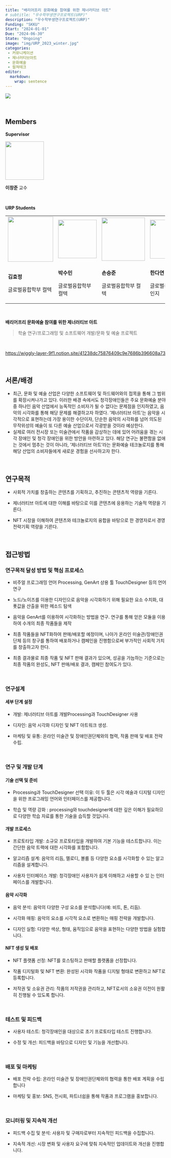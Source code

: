 ```yaml
---
title: "배리어프리 문화예술 참여를 위한 제너러티브 아트"
# subtitle: "우수학부생연구프로젝트(URP)"
description: "우수학부생연구프로젝트(URP)"
Funding: "SKKU"
Start: "2024-01-01"
Due: "2024-06-30"
State: "Ongoing"
image: "img/URP_2023_winter.jpg"
categories:
 - 커뮤니케이션
 - 제너러티브아트
 - 문화예술
 - 컬쳐테크
editor: 
  markdown: 
    wrap: sentence
---
```


![](img/URP_2023_winter.jpg)

<br>

## Members

**Supervisor**

![](img/cj.jpg){width="120"}

**이창준** 교수

<br>

**URP Students**

+---------------------------------+---------------------------------+---------------------------------+---------------------------------+
| ![](img/urp_3.jpg){width="141"} | ![](img/urp_2.jpg){width="120"} | ![](img/urp_1.jpg){width="135"} | ![](img/urp_4.jpg){width="121"} |
+---------------------------------+---------------------------------+---------------------------------+---------------------------------+
| **김효정**                      | **박수민**                      | **손승준**                      | **한다연**                      |
|                                 |                                 |                                 |                                 |
| 글로벌융합학부 컬텍             | 글로벌융합학부 컬텍             | 글로벌융합학부 컬텍             | 글로벌융합학부 인지             |
+---------------------------------+---------------------------------+---------------------------------+---------------------------------+

<br>

**배리어프리 문화예술 참여를 위한 제너러티브 아트**

> 학술 연구/프로그래밍 및 소프트웨어 개발/문화 및 예술 프로젝트

<br>

<https://wiggly-layer-9f1.notion.site/41238dc75876409c9e7686b396608a73>

<br>

## **서론/배경**

-   최근, 문화 및 예술 산업은 다양한 소프트웨어 및 하드웨어와의 접목을 통해 그 범위를 확장시켜나가고 있다. 이러한 배경 속에서도 청각장애인들은 주요 문화예술 분야 중 하나인 음악 산업에서 능독적인 소비자가 될 수 없다는 문제점을 인지하였고, 음악의 시각화를 통해 해당 문제를 해결하고자 하였다. ‘제너러티브 아트’는 음악을 시각적으로 표현하는데 가장 용이한 수단이자, 단순한 음악의 시각화를 넘어 의도된 무작위성의 예술이 또 다른 예술 산업으로서 각광받을 것이라 예상한다.
-   실제로 여러 전시장 또는 미술관에서 작품을 감상하는 데에 있어 어려움을 겪는 시각 장애인 및 청각 장애인을 위한 방안을 마련하고 있다. 해당 연구는 불편함을 없애는 것에서 멈추는 것이 아니라, ‘제너러티브 아트’라는 문화예술 테크놀로지를 통해 해당 산업의 소비자들에게 새로운 경험을 선사하고자 한다.

<br>

## **연구목적**

-   사회적 가치를 창출하는 콘텐츠를 기획하고, 추진하는 콘텐츠적 역량을 기른다.

-   제너러티브 아트에 대한 이해를 바탕으로 이를 콘텐츠에 응용하는 기술적 역량을 기른다.

-   NFT 시장을 이해하여 콘텐츠와 테크놀로지의 융합을 바탕으로 한 경영자로서 경영전략기획 역량을 기른다.

<br>

## **접근방법**

### 연구목적 달성 방법 및 핵심 프로세스

-   비주얼 프로그래밍 언어 Processing, GenArt 상용 툴 TouchDesigner 등의 언어 연구

-   노드/노이즈를 이용한 디자인으로 음악을 시각화하기 위해 필요한 요소 수치화, 대푯값을 산출을 위한 메소드 탐색

-   음악을 GenArt를 이용하여 시각화하는 방법을 연구.
    연구를 통해 얻은 모듈을 이용하여 수개의 최종 작품들을 제작

-   최종 작품들을 NFT화하여 판매/배포할 예정이며, 나아가 온라인 미술관/장애인권단체 등의 창구를 통하여 배포하거나 캠페인을 진행함으로써 부가적인 사회적 가치를 창출하고자 한다.

-   최종 결과물로 최종 작품 및 NFT 판매 결과가 있으며, 성공을 가늠하는 기준으로는 최종 작품의 완성도, NFT 판매/배포 결과, 캠페인 참여도가 있다.

<br>

### 연구설계

#### 세부 단계 설정

-   개발: 제너러티브 아트를 개발Processing과 TouchDesigner 사용

-   디자인: 음악 시각화 디자인 및 NFT 아트워크 생성.

-   마케팅 및 유통: 온라인 미술관 및 장애인권단체와의 협력, 작품 판매 및 배포 전략 수립.

<br>

### 연구 및 개발 단계

#### 기술 선택 및 준비

-   Processing과 TouchDesigner 선택 이유: 이 두 툴은 시각 예술과 디지털 디자인을 위한 프로그래밍 언어와 인터페이스를 제공합니다.

-   학습 및 역량 강화 : processing와 touchdesigner에 대한 깊은 이해가 필요하므로 다양한 학습 자료를 통한 기술을 습득할 것입니다.

#### 개발 프로세스

-   프로토타입 개발: 소규모 프로토타입을 개발하여 기본 기능을 테스트합니다.
    이는 간단한 음악 트랙에 대한 시각화를 포함합니다.

-   알고리즘 설계: 음악의 리듬, 멜로디, 볼륨 등 다양한 요소를 시각화할 수 있는 알고리즘을 설계합니다.

-   사용자 인터페이스 개발: 청각장애인 사용자가 쉽게 이해하고 사용할 수 있 는 인터페이스를 개발합니다.

#### 음악 시각화

-   음악 분석: 음악의 다양한 구성 요소를 분석합니다(예: 비트, 톤, 리듬).

-   시각화 매핑: 음악의 요소를 시각적 요소로 변환하는 매핑 전략을 개발합니다.

-   디자인 실험: 다양한 색상, 형태, 움직임으로 음악을 표현하는 다양한 방법을 실험합니다.

#### NFT 생성 및 배포

-   NFT 플랫폼 선정: NFT를 호스팅하고 판매할 플랫폼을 선정합니다.

-   작품 디지털화 및 NFT 변환: 완성된 시각화 작품을 디지털 형태로 변환하고 NFT로 등록합니다.

-   저작권 및 소유권 관리: 작품의 저작권을 관리하고, NFT로서의 소유권 이전이 원활히 진행될 수 있도록 합니다.

<br>

### 테스트 및 피드백

-   사용자 테스트: 청각장애인을 대상으로 초기 프로토타입 테스트 진행합니다.

-   수정 및 개선: 피드백을 바탕으로 디자인 및 기능을 개선합니다.

<br>

### 배포 및 마케팅

-   배포 전략 수립: 온라인 미술관 및 장애인권단체와의 협력을 통한 배포 계획을 수립합니다

-   마케팅 및 홍보: SNS, 전시회, 파트너쉽을 통해 작품과 프로그램을 홍보합니다.

<br>

### 모니터링 및 지속적 개선

-   피드백 수집 및 분석: 사용자 및 구매자로부터 지속적인 피드백을 수집합니다.

-   지속적 개선: 시장 변화 및 사용자 요구에 맞춰 지속적인 업데이트와 개선을 진행합니다.
